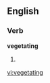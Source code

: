 ==English==

===Verb===
'''vegetating'''

# {{present participle of|[[vegetate]]}}

[[vi:vegetating]]